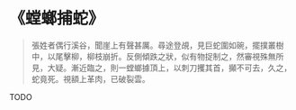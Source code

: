 # 《螳螂捕蛇》

> 張姓者偶行溪谷，聞崖上有聲甚厲。尋途登覘，見巨蛇圍如碗，擺撲叢樹中，以尾擊柳，柳枝崩折。反側傾跌之狀，似有物捉制之，然審視殊無所見，大疑。漸近臨之，則一螳螂據頂上，以刺刀攫其首，攧不可去，久之，蛇竟死。視額上革肉，已破裂雲。

TODO
